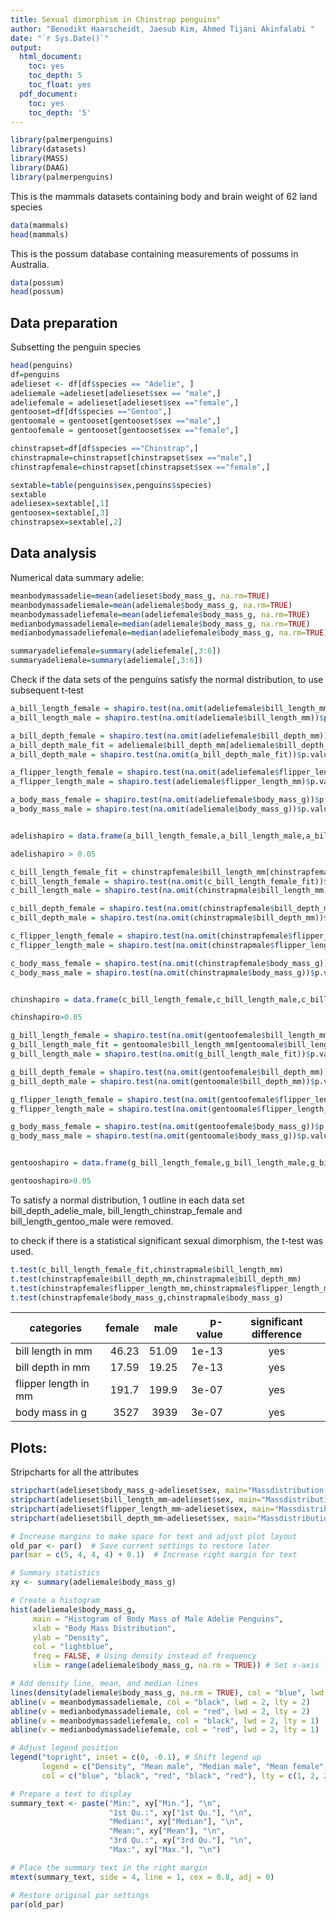 ```yaml
---
title: Sexual dimorphism in Chinstrap penguins"
author: "Benedikt Haarscheidt, Jaesub Kim, Ahmed Tijani Akinfalabi "
date: "`r Sys.Date()`"
output:
  html_document:
    toc: yes
    toc_depth: 5
    toc_float: yes
  pdf_document:
    toc: yes
    toc_depth: '5'
---
```


```r

library(palmerpenguins)
library(datasets)
library(MASS)
library(DAAG)
library(palmerpenguins)
```

This is the mammals datasets containing body and brain weight of 62 land species

```r
data(mammals)
head(mammals)
```

This is the possum database containing measurements of possums in Australia.

```r
data(possum)
head(possum)
```

## Data preparation

Subsetting the penguin species 
```r
head(penguins)
df=penguins
adelieset <- df[df$species == "Adelie", ]
adeliemale =adelieset[adelieset$sex == "male",]
adeliefemale = adelieset[adelieset$sex =="female",]
gentooset=df[df$species =="Gentoo",]
gentoomale = gentooset[gentooset$sex =="male",]
gentoofemale = gentooset[gentooset$sex =="female",]

chinstrapset=df[df$species =="Chinstrap",]
chinstrapmale=chinstrapset[chinstrapset$sex =="male",]
chinstrapfemale=chinstrapset[chinstrapset$sex =="female",]

```


```r
sextable=table(penguins$sex,penguins$species)
sextable
adeliesex=sextable[,1]
gentoosex=sextable[,3]
chinstrapsex=sextable[,2]

```


## Data analysis

Numerical data summary adelie:

```r
meanbodymassadelie=mean(adelieset$body_mass_g, na.rm=TRUE)
meanbodymassadeliemale=mean(adeliemale$body_mass_g, na.rm=TRUE)
meanbodymassadeliefemale=mean(adeliefemale$body_mass_g, na.rm=TRUE)
medianbodymassadeliemale=median(adeliemale$body_mass_g, na.rm=TRUE)
medianbodymassadeliefemale=median(adeliefemale$body_mass_g, na.rm=TRUE)

summaryadeliefemale=summary(adeliefemale[,3:6])
summaryadeliemale=summary(adeliemale[,3:6])


```

Check if the data sets of the penguins satisfy the normal distribution, to use subsequent t-test 

```r
a_bill_length_female = shapiro.test(na.omit(adeliefemale$bill_length_mm))$p.value
a_bill_length_male = shapiro.test(na.omit(adeliemale$bill_length_mm))$p.value

a_bill_depth_female = shapiro.test(na.omit(adeliefemale$bill_depth_mm))$p.value
a_bill_depth_male_fit = adeliemale$bill_depth_mm[adeliemale$bill_depth_mm<21.2]
a_bill_depth_male = shapiro.test(na.omit(a_bill_depth_male_fit))$p.value

a_flipper_length_female = shapiro.test(na.omit(adeliefemale$flipper_length_mm))$p.value
a_flipper_length_male = shapiro.test(adeliemale$flipper_length_mm)$p.value

a_body_mass_female = shapiro.test(na.omit(adeliefemale$body_mass_g))$p.value
a_body_mass_male = shapiro.test(na.omit(adeliemale$body_mass_g))$p.value


adelishapiro = data.frame(a_bill_length_female,a_bill_length_male,a_bill_depth_female,a_bill_depth_male, a_flipper_length_female,a_flipper_length_male,a_body_mass_female,a_body_mass_male)

adelishapiro > 0.05

c_bill_length_female_fit = chinstrapfemale$bill_length_mm[chinstrapfemale$bill_length_mm<58]
c_bill_length_female = shapiro.test(na.omit(c_bill_length_female_fit))$p.value
c_bill_length_male = shapiro.test(na.omit(chinstrapmale$bill_length_mm))$p.value

c_bill_depth_female = shapiro.test(na.omit(chinstrapfemale$bill_depth_mm))$p.value
c_bill_depth_male = shapiro.test(na.omit(chinstrapmale$bill_depth_mm))$p.value

c_flipper_length_female = shapiro.test(na.omit(chinstrapfemale$flipper_length_mm))$p.value
c_flipper_length_male = shapiro.test(na.omit(chinstrapmale$flipper_length_mm))$p.value

c_body_mass_female = shapiro.test(na.omit(chinstrapfemale$body_mass_g))$p.value
c_body_mass_male = shapiro.test(na.omit(chinstrapmale$body_mass_g))$p.value


chinshapiro = data.frame(c_bill_length_female,c_bill_length_male,c_bill_depth_female,c_bill_depth_male, c_flipper_length_female,c_flipper_length_male,c_body_mass_female,c_body_mass_male)

chinshapiro>0.05

g_bill_length_female = shapiro.test(na.omit(gentoofemale$bill_length_mm))$p.value
g_bill_length_male_fit = gentoomale$bill_length_mm[gentoomale$bill_length_mm<59]
g_bill_length_male = shapiro.test(na.omit(g_bill_length_male_fit))$p.value

g_bill_depth_female = shapiro.test(na.omit(gentoofemale$bill_depth_mm))$p.value
g_bill_depth_male = shapiro.test(na.omit(gentoomale$bill_depth_mm))$p.value

g_flipper_length_female = shapiro.test(na.omit(gentoofemale$flipper_length_mm))$p.value
g_flipper_length_male = shapiro.test(na.omit(gentoomale$flipper_length_mm))$p.value

g_body_mass_female = shapiro.test(na.omit(gentoofemale$body_mass_g))$p.value
g_body_mass_male = shapiro.test(na.omit(gentoomale$body_mass_g))$p.value


gentooshapiro = data.frame(g_bill_length_female,g_bill_length_male,g_bill_depth_female,g_bill_depth_male, g_flipper_length_female,g_flipper_length_male,g_body_mass_female,g_body_mass_male)

gentooshapiro>0.05
```
To satisfy a normal distribution, 1 outline in each data set bill_depth_adelie_male, bill_length_chinstrap_female and bill_length_gentoo_male were removed.


to check if there is a statistical significant sexual dimorphism, the t-test was used.

```r
t.test(c_bill_length_female_fit,chinstrapmale$bill_length_mm)
t.test(chinstrapfemale$bill_depth_mm,chinstrapmale$bill_depth_mm)
t.test(chinstrapfemale$flipper_length_mm,chinstrapmale$flipper_length_mm)
t.test(chinstrapfemale$body_mass_g,chinstrapmale$body_mass_g)
```

|categories|female|male|p-value|significant difference|
|--|--:|--:|--:|:---:|
|bill length in mm|46.23|51.09|1e-13|yes|
|bill depth in mm|17.59|19.25|7e-13|yes|
|flipper length in mm|191.7|199.9|3e-07|yes|
|body mass in g|3527|3939|3e-07|yes|

## Plots:

Stripcharts for all the attributes
```r
stripchart(adelieset$body_mass_g~adelieset$sex, main="Massdistribution between the biological sexes",method="stack", col=c(2,4))
stripchart(adelieset$bill_length_mm~adelieset$sex, main="Massdistribution between the biological sexes",method="stack", col=c(2,4))
stripchart(adelieset$flipper_length_mm~adelieset$sex, main="Massdistribution between the biological sexes",method="stack", col=c(2,4))
stripchart(adelieset$bill_depth_mm~adelieset$sex, main="Massdistribution between the biological sexes",method="stack", col=c(2,4))

```

```r

# Increase margins to make space for text and adjust plot layout
old_par <- par()  # Save current settings to restore later
par(mar = c(5, 4, 4, 4) + 0.1)  # Increase right margin for text

# Summary statistics
xy <- summary(adeliemale$body_mass_g)

# Create a histogram
hist(adeliemale$body_mass_g,
     main = "Histogram of Body Mass of Male Adelie Penguins",
     xlab = "Body Mass Distribution",
     ylab = "Density",
     col = "lightblue",
     freq = FALSE, # Using density instead of frequency
     xlim = range(adeliemale$body_mass_g, na.rm = TRUE)) # Set x-axis limits

# Add density line, mean, and median lines
lines(density(adeliemale$body_mass_g, na.rm = TRUE), col = "blue", lwd = 2)
abline(v = meanbodymassadeliemale, col = "black", lwd = 2, lty = 2)
abline(v = medianbodymassadeliemale, col = "red", lwd = 2, lty = 2)
abline(v = meanbodymassadeliefemale, col = "black", lwd = 2, lty = 1)
abline(v = medianbodymassadeliefemale, col = "red", lwd = 2, lty = 1)

# Adjust legend position
legend("topright", inset = c(0, -0.1), # Shift legend up
       legend = c("Density", "Mean male", "Median male", "Mean female", "Median female"), 
       col = c("blue", "black", "red", "black", "red"), lty = c(1, 2, 2, 1, 1), lwd = 2)

# Prepare a text to display
summary_text <- paste("Min:", xy["Min."], "\n",
                      "1st Qu.:", xy["1st Qu."], "\n",
                      "Median:", xy["Median"], "\n",
                      "Mean:", xy["Mean"], "\n",
                      "3rd Qu.:", xy["3rd Qu."], "\n",
                      "Max:", xy["Max."], "\n")

# Place the summary text in the right margin
mtext(summary_text, side = 4, line = 1, cex = 0.8, adj = 0)

# Restore original par settings
par(old_par)
```
